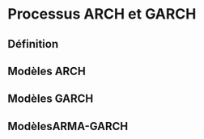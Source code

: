 # Processus ARCH et GARCH{#ARCH-GARCH}
## Définition
## Modèles ARCH
## Modèles GARCH
## ModèlesARMA-GARCH